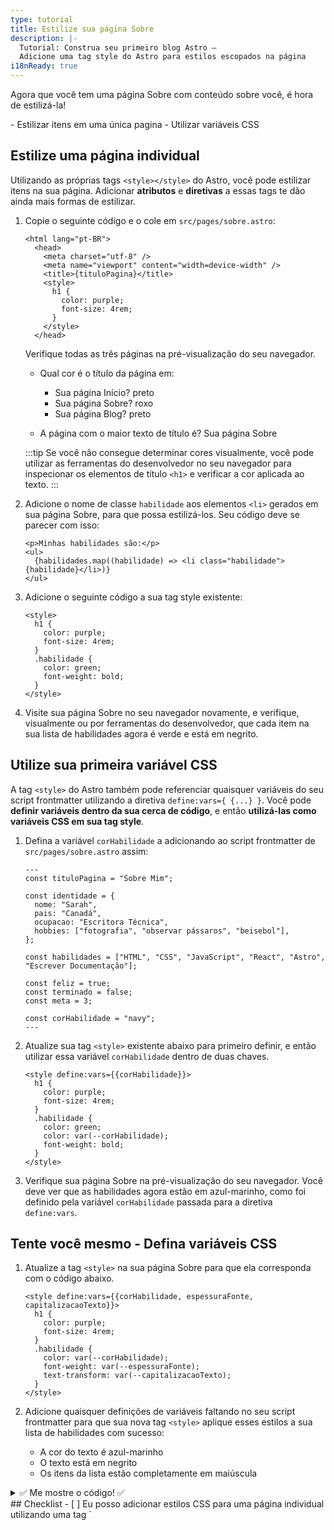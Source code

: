 ```yaml
---
type: tutorial
title: Estilize sua página Sobre
description: |-
  Tutorial: Construa seu primeiro blog Astro —
  Adicione uma tag style do Astro para estilos escopados na página
i18nReady: true
---
```



Agora que você tem uma página Sobre com conteúdo sobre você, é hora de estilizá-la!

<PreCheck>
  - Estilizar itens em uma única pagina
  - Utilizar variáveis CSS
</PreCheck>


## Estilize uma página individual

Utilizando as próprias tags `<style></style>` do Astro, você pode estilizar itens na sua página. Adicionar **atributos** e **diretivas** a essas tags te dão ainda mais formas de estilizar.

1. Copie o seguinte código e o cole em `src/pages/sobre.astro`:

    ```astro title="src/pages/sobre.astro" ins={6-11}
    <html lang="pt-BR">
      <head>
        <meta charset="utf-8" />
        <meta name="viewport" content="width=device-width" />
        <title>{tituloPagina}</title>
        <style>
          h1 {
            color: purple;
            font-size: 4rem;
          }
        </style>
      </head> 

    ```

    Verifique todas as três páginas na pré-visualização do seu navegador.
    
    - Qual cor é o título da página em:

        - Sua página Início?  <Spoiler>preto</Spoiler>
        - Sua página Sobre? <Spoiler>roxo</Spoiler>
        - Sua página Blog? <Spoiler>preto</Spoiler>

    - A página com o maior texto de título é? <Spoiler>Sua página Sobre</Spoiler>

    :::tip
    Se você não consegue determinar cores visualmente, você pode utilizar as ferramentas do desenvolvedor no seu navegador para inspecionar os elementos de título `<h1>` e verificar a cor aplicada ao texto.
    :::

2. Adicione o nome de classe `habilidade` aos elementos `<li>` gerados em sua página Sobre, para que possa estilizá-los. Seu código deve se parecer com isso:

    ```astro title="src/pages/sobre.astro" 'class="habilidade"'
    <p>Minhas habilidades são:</p>
    <ul>
      {habilidades.map((habilidade) => <li class="habilidade">{habilidade}</li>)}
    </ul>
    ```

3. Adicione o seguinte código a sua tag style existente:

    ```astro title="src/pages/sobre.astro" ins={6-9}
    <style>
      h1 {
        color: purple;
        font-size: 4rem;
      }
      .habilidade {
        color: green;
        font-weight: bold;
      }
    </style>
    ```



  4. Visite sua página Sobre no seu navegador novamente, e verifique, visualmente ou por ferramentas do desenvolvedor, que cada item na sua lista de habilidades agora é verde e está em negrito.

## Utilize sua primeira variável CSS

A tag `<style>` do Astro também pode referenciar quaisquer variáveis do seu script frontmatter utilizando a diretiva `define:vars={ {...} }`. Você pode **definir variáveis dentro da sua cerca de código**, e então **utilizá-las como variáveis CSS em sua tag style**.

1. Defina a variável  `corHabilidade` a adicionando ao script frontmatter de `src/pages/sobre.astro` assim:

    ```astro title="src/pages/sobre.astro" ins={17}
    ---
    const tituloPagina = "Sobre Mim";

    const identidade = {
      nome: "Sarah",
      pais: "Canadá",
      ocupacao: "Escritora Técnica",
      hobbies: ["fotografia", "observar pássaros", "beisebol"],
    };

    const habilidades = ["HTML", "CSS", "JavaScript", "React", "Astro", "Escrever Documentação"];

    const feliz = true;
    const terminado = false;
    const meta = 3;
  
    const corHabilidade = "navy";
    ---
    ```

2. Atualize sua tag `<style>` existente abaixo para primeiro definir, e então utilizar essa variável `corHabilidade` dentro de duas chaves.

    ```astro title="src/pages/sobre.astro" "define:vars={{corHabilidade}}" "var(--corHabilidade)" del={7} ins={8}
    <style define:vars={{corHabilidade}}> 
      h1 {
        color: purple;
        font-size: 4rem;
      }
      .habilidade {
        color: green;
        color: var(--corHabilidade);
        font-weight: bold;
      }
    </style>
    ```

3. Verifique sua página Sobre na pré-visualização do seu navegador. Você deve ver que as habilidades agora estão em azul-marinho, como foi definido pela variável `corHabilidade` passada para a diretiva `define:vars`.

<Box icon="puzzle-piece">

## Tente você mesmo - Defina variáveis CSS
 
 1. Atualize a tag `<style>` na sua página Sobre para que ela corresponda com o código abaixo. 

    ```astro title="src/pages/sobre.astro"
    <style define:vars={{corHabilidade, espessuraFonte, capitalizacaoTexto}}>
      h1 {
        color: purple;
        font-size: 4rem;
      }
      .habilidade {
        color: var(--corHabilidade);
        font-weight: var(--espessuraFonte);
        text-transform: var(--capitalizacaoTexto);
      }
    </style>
    ```
 
 2. Adicione quaisquer definições de variáveis faltando no seu script frontmatter para que sua nova tag `<style>` aplique esses estilos a sua lista de habilidades com sucesso:
    - A cor do texto é azul-marinho
    - O texto está em negrito
    - Os itens da lista estão completamente em maiúscula

<details>
<summary>✅ Me mostre o código! ✅</summary>

```astro title="src/pages/sobre.astro" ins={18-19}
---
const tituloPagina = "Sobre Mim";

const identidade = {
  nome: "Sarah",
  pais: "Canadá",
  ocupacao: "Escritora Técnica",
  hobbies: ["fotografia", "observar pássaros", "beisebol"],
};

const habilidades = ["HTML", "CSS", "JavaScript", "React", "Astro", "Escrever Documentação"];

const feliz = true;
const terminado = false;
const meta = 3;

const corHabilidade = "navy";
const espessuraFonte = "bold";
const capitalizacaoTexto = "uppercase";
---
```
</details>

</Box>



<Box icon="check-list">
## Checklist

<Checklist>
- [ ] Eu posso adicionar estilos CSS para uma página individual utilizando uma tag `<style>` do Astro.
- [ ] Eu posso utilizar variáveis para estilizar elementos em uma página.
</Checklist>
</Box>

### Recursos
- [Sintaxe do Astro vs JSX - comparação](/pt-br/core-concepts/astro-syntax/#diferenças-entre-astro-e-jsx)

- [tag `<style>` do Astro](/pt-br/guides/styling/#estilização-em-astro)

- [Variáveis CSS no Astro](/pt-br/guides/styling/#variáveis-no-css)



